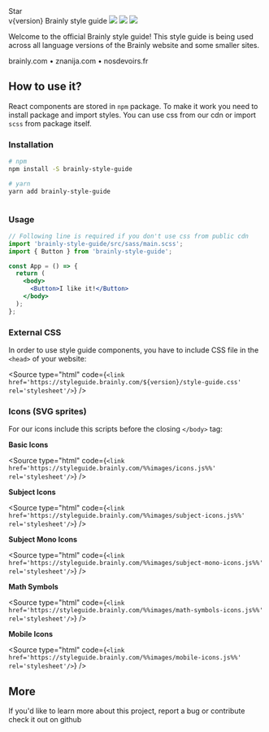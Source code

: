 
<Meta title="Introduction ✏️/Getting Started" />

<div style={{ display: 'flex', justifyContent: 'flex-end' }}>
  <GitHubButton
    href="https://github.com/brainly/style-guide"
    data-icon="octicon-star"
    data-show-count="true"
    aria-label="Star brainly/style-guide on GitHub"
  >
    Star
  </GitHubButton>
</div>

<Flex direction="column" alignItems="center" className="sg-space-y-s">
  <Logo />
  <Flex
    direction="column"
    alignItems="flex-end"
    style={{ position: 'relative' }}
    className="sg-space-x-xs"
  >
    <Text size="small" weight="bold" color={TEXT_COLOR['text-gray-40']}>
      v{version}
    </Text>
    <TextBit align="center" type="h1" color={TEXT_COLOR['text-black']}>
      Brainly style guide
    </TextBit>
  </Flex>
  <Flex className="sg-space-x-xxs">
    <img src="https://img.shields.io/npm/v/brainly-style-guide" />
    <img src="https://img.shields.io/npm/l/brainly-style-guide" />
    <img src="https://img.shields.io/travis/brainly/style-guide" />
  </Flex>
</Flex>

<br />

Welcome to the official Brainly style guide! This style guide is being used across all language versions of the Brainly website and some smaller sites.

<Flex className="sg-space-x-xs" justifyContent="center">
  <Link href="https://brainly.com">brainly.com</Link>
  <Text color={TEXT_COLOR['text-gray-40']}>•</Text>
  <Link href="https://znanija.com">znanija.com</Link>
  <Text color={TEXT_COLOR['text-gray-40']}>•</Text>
  <Link href="https://nosdevoirs.fr">nosdevoirs.fr</Link>
</Flex>

<br />

## How to use it?

React components are stored in `npm` package. To make it work you need to install package and import styles.
You can use css from our <Link size="small" href="#external-css">cdn</Link> or import `scss` from package itself.

### Installation

```bash
# npm
npm install -S brainly-style-guide

# yarn
yarn add brainly-style-guide
```

```bash

```

### Usage

```jsx
// Following line is required if you don't use css from public cdn
import 'brainly-style-guide/src/sass/main.scss';
import { Button } from 'brainly-style-guide';

const App = () => {
  return (
    <body>
      <Button>I like it!</Button>
    </body>
  );
};
```

### External CSS

In order to use style guide components, you have to include CSS file in the `<head>` of your website:

<Source
  type="html"
  code={`<link href='https://styleguide.brainly.com/${version}/style-guide.css' rel='stylesheet'/>`}
/>

### Icons (SVG sprites)

For our icons include this scripts before the closing `</body>` tag:

**Basic Icons**

<Source
  type="html"
  code={`<link href='https://styleguide.brainly.com/%%images/icons.js%%' rel='stylesheet'/>`}
/>

**Subject Icons**

<Source
  type="html"
  code={`<link href='https://styleguide.brainly.com/%%images/subject-icons.js%%' rel='stylesheet'/>`}
/>

**Subject Mono Icons**

<Source
  type="html"
  code={`<link href='https://styleguide.brainly.com/%%images/subject-mono-icons.js%%' rel='stylesheet'/>`}
/>

**Math Symbols**

<Source
  type="html"
  code={`<link href='https://styleguide.brainly.com/%%images/math-symbols-icons.js%%' rel='stylesheet'/>`}
/>

**Mobile Icons**

<Source
  type="html"
  code={`<link href='https://styleguide.brainly.com/%%images/mobile-icons.js%%' rel='stylesheet'/>`}
/>

## More

If you'd like to learn more about this project, report a bug or contribute check it out on <Link size="small" href="https://github.com/brainly/style-guide">github</Link>
